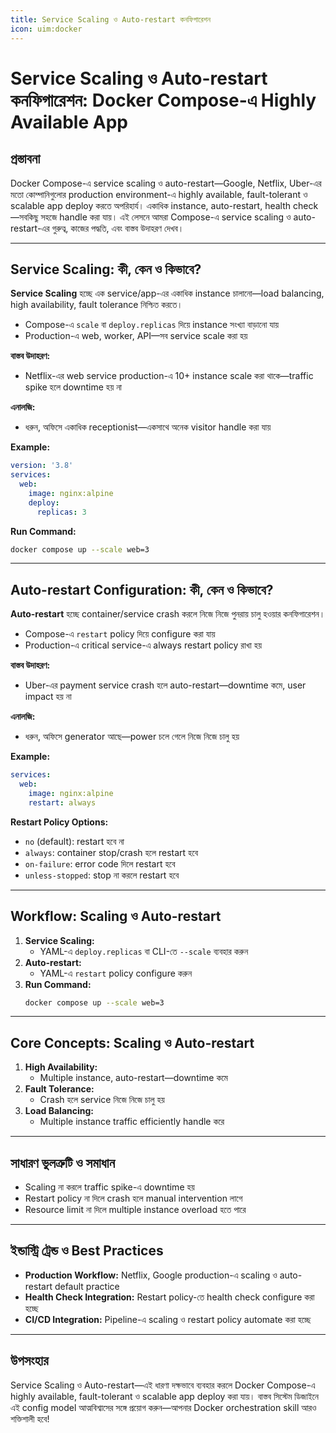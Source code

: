 ```yaml
---
title: Service Scaling ও Auto-restart কনফিগারেশন
icon: uim:docker
---
```


# Service Scaling ও Auto-restart কনফিগারেশন: Docker Compose-এ Highly Available App

## প্রস্তাবনা

Docker Compose-এ service scaling ও auto-restart—Google, Netflix, Uber-এর মতো কোম্পানিগুলোর production environment-এ highly available, fault-tolerant ও scalable app deploy করতে অপরিহার্য। একাধিক instance, auto-restart, health check—সবকিছু সহজে handle করা যায়। এই লেসনে আমরা Compose-এ service scaling ও auto-restart-এর গুরুত্ব, কাজের পদ্ধতি, এবং বাস্তব উদাহরণ দেখব।

---

## Service Scaling: কী, কেন ও কিভাবে?

**Service Scaling** হচ্ছে এক service/app-এর একাধিক instance চালানো—load balancing, high availability, fault tolerance নিশ্চিত করতে।

- Compose-এ `scale` বা `deploy.replicas` দিয়ে instance সংখ্যা বাড়ানো যায়
- Production-এ web, worker, API—সব service scale করা হয়

**বাস্তব উদাহরণ:**
- Netflix-এর web service production-এ 10+ instance scale করা থাকে—traffic spike হলে downtime হয় না

**এনালজি:**
- ধরুন, অফিসে একাধিক receptionist—একসাথে অনেক visitor handle করা যায়

**Example:**
```yaml
version: '3.8'
services:
  web:
    image: nginx:alpine
    deploy:
      replicas: 3
```

**Run Command:**
```bash
docker compose up --scale web=3
```

---

## Auto-restart Configuration: কী, কেন ও কিভাবে?

**Auto-restart** হচ্ছে container/service crash করলে নিজে নিজে পুনরায় চালু হওয়ার কনফিগারেশন।

- Compose-এ `restart` policy দিয়ে configure করা যায়
- Production-এ critical service-এ always restart policy রাখা হয়

**বাস্তব উদাহরণ:**
- Uber-এর payment service crash হলে auto-restart—downtime কমে, user impact হয় না

**এনালজি:**
- ধরুন, অফিসে generator আছে—power চলে গেলে নিজে নিজে চালু হয়

**Example:**
```yaml
services:
  web:
    image: nginx:alpine
    restart: always
```

**Restart Policy Options:**
- `no` (default): restart হবে না
- `always`: container stop/crash হলে restart হবে
- `on-failure`: error code দিলে restart হবে
- `unless-stopped`: stop না করলে restart হবে

---

## Workflow: Scaling ও Auto-restart

1. **Service Scaling:**
    - YAML-এ `deploy.replicas` বা CLI-তে `--scale` ব্যবহার করুন
2. **Auto-restart:**
    - YAML-এ `restart` policy configure করুন
3. **Run Command:**
    ```bash
    docker compose up --scale web=3
    ```

---

## Core Concepts: Scaling ও Auto-restart

1. **High Availability:**
    - Multiple instance, auto-restart—downtime কমে
2. **Fault Tolerance:**
    - Crash হলে service নিজে নিজে চালু হয়
3. **Load Balancing:**
    - Multiple instance traffic efficiently handle করে

---

## সাধারণ ভুলত্রুটি ও সমাধান

- Scaling না করলে traffic spike-এ downtime হয়
- Restart policy না দিলে crash হলে manual intervention লাগে
- Resource limit না দিলে multiple instance overload হতে পারে

---

## ইন্ডাস্ট্রি ট্রেন্ড ও Best Practices

- **Production Workflow:** Netflix, Google production-এ scaling ও auto-restart default practice
- **Health Check Integration:** Restart policy-তে health check configure করা হচ্ছে
- **CI/CD Integration:** Pipeline-এ scaling ও restart policy automate করা হচ্ছে

---

## উপসংহার

Service Scaling ও Auto-restart—এই ধারণা দক্ষভাবে ব্যবহার করলে Docker Compose-এ highly available, fault-tolerant ও scalable app deploy করা যায়। বাস্তব সিস্টেম ডিজাইনে এই config model আত্মবিশ্বাসের সঙ্গে প্রয়োগ করুন—আপনার Docker orchestration skill আরও শক্তিশালী হবে!

